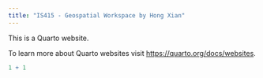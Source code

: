 ```yaml
---
title: "IS415 - Geospatial Workspace by Hong Xian"
---
```


This is a Quarto website.

To learn more about Quarto websites visit <https://quarto.org/docs/websites>.

```r
1 + 1
```
